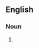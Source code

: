 {{also|récréations|recréations|re-creations}}

==English==

===Noun===
{{head|en|noun form}}

# {{plural of|recreation|lang=en}}